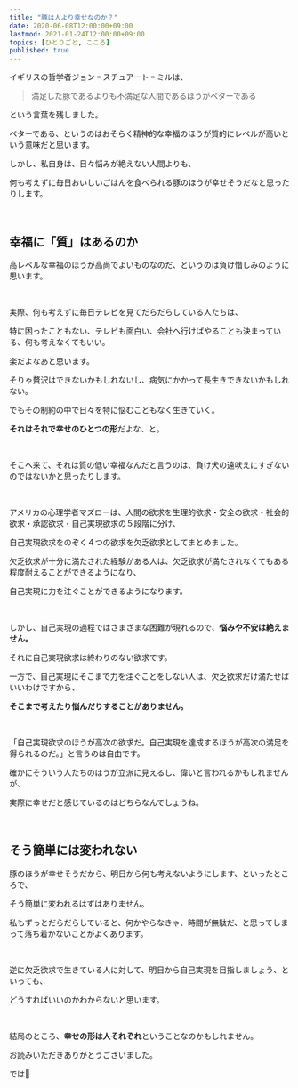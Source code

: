 ```yaml
---
title: "豚は人より幸せなのか？"
date: 2020-06-08T12:00:00+09:00
lastmod: 2021-01-24T12:00:00+09:00
topics: [ひとりごと, こころ]
published: true
---
```


イギリスの哲学者ジョン゠スチュアート゠ミルは、

> 満足した豚であるよりも不満足な人間であるほうがベターである

という言葉を残しました。

ベターである、というのはおそらく精神的な幸福のほうが質的にレベルが高いという意味だと思います。

<!--more-->

しかし、私自身は、日々悩みが絶えない人間よりも、

何も考えずに毎日おいしいごはんを食べられる豚のほうが幸せそうだなと思ったりします。

<br/>

## 幸福に「質」はあるのか

高レベルな幸福のほうが高尚でよいものなのだ、というのは負け惜しみのように思います。

<br/>

実際、何も考えずに毎日テレビを見てだらだらしている人たちは、

特に困ったこともない、テレビも面白い、会社へ行けばやることも決まっている、何も考えなくてもいい。

楽だよなあと思います。

そりゃ贅沢はできないかもしれないし、病気にかかって長生きできないかもしれない。

でもその制約の中で日々を特に悩むこともなく生きていく。

**それはそれで幸せのひとつの形**だよな、と。

<br/>

そこへ来て、それは質の低い幸福なんだと言うのは、負け犬の遠吠えにすぎないのではないかと思ったりします。

<br/>

アメリカの心理学者マズローは、人間の欲求を生理的欲求・安全の欲求・社会的欲求・承認欲求・自己実現欲求の５段階に分け、

自己実現欲求をのぞく４つの欲求を欠乏欲求としてまとめました。

欠乏欲求が十分に満たされた経験がある人は、欠乏欲求が満たされなくてもある程度耐えることができるようになり、

自己実現に力を注ぐことができるようになります。

<br/>

しかし、自己実現の過程ではさまざまな困難が現れるので、**悩みや不安は絶えません。**

それに自己実現欲求は終わりのない欲求です。

一方で、自己実現にそこまで力を注ぐことをしない人は、欠乏欲求だけ満たせばいいわけですから、

**そこまで考えたり悩んだりすることがありません。**

<br/>

「自己実現欲求のほうが高次の欲求だ。自己実現を達成するほうが高次の満足を得られるのだ。」と言うのは自由です。

確かにそういう人たちのほうが立派に見えるし、偉いと言われるかもしれませんが、

実際に幸せだと感じているのはどちらなんでしょうね。

<relpos link="raku-fujiyu" />

<br/>

## そう簡単には変われない

豚のほうが幸せそうだから、明日から何も考えないようにします、といったところで、

そう簡単に変われるはずはありません。

私もずっとだらだらしていると、何かやらなきゃ、時間が無駄だ、と思ってしまって落ち着かないことがよくあります。

<br/>

逆に欠乏欲求で生きている人に対して、明日から自己実現を目指しましょう、といっても、

どうすればいいのかわからないと思います。

<br/>

結局のところ、**幸せの形は人それぞれ**ということなのかもしれません。

お読みいただきありがとうございました。

では👋
